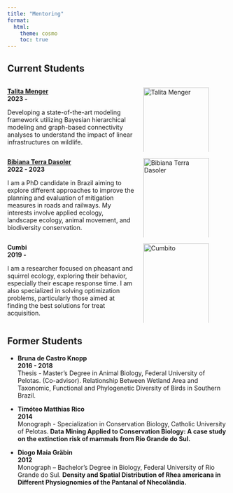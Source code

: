 ```yaml
---
title: "Mentoring"
format:
  html:
    theme: cosmo
    toc: true
---
```

## Current Students

::: {.columns}
:::: {.column width="60%"}
[**Talita Menger**](https://www.researchgate.net/profile/Talita-Menger)  
**2023 - **  

Developing a state-of-the-art modeling framework utilizing Bayesian hierarchical modeling and graph-based connectivity analyses to understand the impact of linear infrastructures on wildlife.
::::

:::: {.column width="40%"}
<img src="Tali.png" alt="Talita Menger" style="width:100%; max-width:150px;">
::::
:::


::: {.columns}
:::: {.column width="60%"}
**[Bibiana Terra Dasoler](https://scholar.google.com.br/citations?user=MjogPDwAAAAJ&hl=pt-BR)**  
**2022 - 2023**  

I am a PhD candidate in Brazil aiming to explore different approaches to improve the planning and evaluation of mitigation measures in roads and railways. My interests involve applied ecology, landscape ecology, animal movement, and biodiversity conservation.
::::

:::: {.column width="40%"}
<img src="Bibs.png" alt="Bibiana Terra Dasoler" style="width:100%; max-width:150px;">
::::
:::


::: {.columns}
:::: {.column width="60%"}
**Cumbi**  
**2019 - **  

I am a researcher focused on pheasant and squirrel ecology, exploring their behavior, especially their escape response time. I am also specialized in solving optimization problems, particularly those aimed at finding the best solutions for treat acquisition.
::::

:::: {.column width="40%"}
<img src="Cumbi.png" alt="Cumbito" style="width:100%; max-width:150px;">
::::
:::

## Former Students

- **Bruna de Castro Knopp**  
  **2016 - 2018**  
  Thesis - Master’s Degree in Animal Biology, Federal University of Pelotas. (Co-advisor). Relationship Between Wetland Area and Taxonomic, Functional and Phylogenetic Diversity of Birds in Southern Brazil.
  
- **Timóteo Matthias Rico**  
  **2014**  
  Monograph - Specialization in Conservation Biology, Catholic University of Pelotas. **Data Mining Applied to Conservation Biology: A case study on the extinction risk of mammals from Rio Grande do Sul.**
  
- **Diogo Maia Gräbin**  
  **2012**  
  Monograph – Bachelor’s Degree in Biology, Federal University of Rio Grande do Sul. **Density and Spatial Distribution of Rhea americana in Different Physiognomies of the Pantanal of Nhecolândia.**

